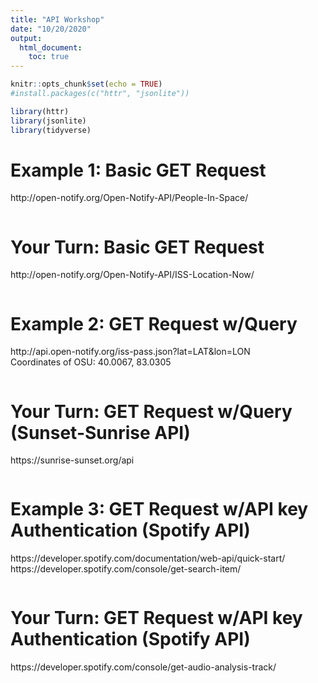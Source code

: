 ```yaml
---
title: "API Workshop"
date: "10/20/2020"
output: 
  html_document:
    toc: true
---
```


```r
knitr::opts_chunk$set(echo = TRUE)
#install.packages(c("httr", "jsonlite"))

library(httr)
library(jsonlite)
library(tidyverse)
```

# Example 1: Basic GET Request
http://open-notify.org/Open-Notify-API/People-In-Space/
```r

```

# Your Turn: Basic GET Request
http://open-notify.org/Open-Notify-API/ISS-Location-Now/
```r

```

# Example 2: GET Request w/Query
http://api.open-notify.org/iss-pass.json?lat=LAT&lon=LON  
Coordinates of OSU: 40.0067, 83.0305
```r

```

# Your Turn: GET Request w/Query (Sunset-Sunrise API)
https://sunrise-sunset.org/api
```r

```

# Example 3: GET Request w/API key Authentication (Spotify API)
https://developer.spotify.com/documentation/web-api/quick-start/
https://developer.spotify.com/console/get-search-item/

```r

```


# Your Turn: GET Request w/API key Authentication (Spotify API)
https://developer.spotify.com/console/get-audio-analysis-track/

```r

```
